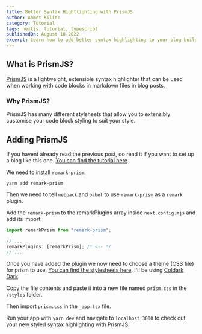 ```yaml
---
title: Better Syntax Hightlighting with PrismJS
author: Ahmet Kilinc
category: Tutorial
tags: nextjs, tutorial, typescript
publishedOn: August 18 2022
excerpt: Learn how to add better syntax highlighting to your blog build with NextJS and MDX using PrismJS.
---
```



<PostWrapper>

<PostHeader title={title} author={author} tags={tags} category={category} date={publishedOn} />

## What is PrismJS?

[PrismJS]() is a lightweight, extensible syntax highlighter that can be used when working with code blocks in markdown files in blog posts.

### Why PrismJS?

PrismJS has many different stylsheets that allow you to extensibly customise your code block styling to suit your style.

## Adding PrismJS

If you havent already read the previous post, do read it if you want to set up a blog like this one. [You can find the tutorial here](/posts/build-a-nextjs-blog-tailwind-markdown)

We need to install `remark-prism`:

```shell
yarn add remark-prism
```

Then we need to tell `webpack` and `babel` to use `remark-prism` as a `remark` plugin.

Add the `remark-prism` to the remarkPlugins array inside `next.config.mjs` and add its import:

```typescript
import remarkPrism from "remark-prism";

// ...
remarkPlugins: [remarkPrism]; /* <-- */
// ...
```

Once you have added the plugin we now need to choose a theme (CSS file) for prism to use. [You can find the stylesheets here](https://github.com/PrismJS/prism-themes). I'll be using [Coldark Dark](https://raw.githubusercontent.com/PrismJS/prism-themes/master/themes/prism-coldark-dark.css).

Copy the file contents and paste it into a new file named `prism.css` in the `/styles` folder.

Then import `prism.css` in the `_app.tsx` file.

Run your app with `yarn dev` and navigate to `localhost:3000` to check out your new styled syntax highlighting with PrismJS.

</PostWrapper>
